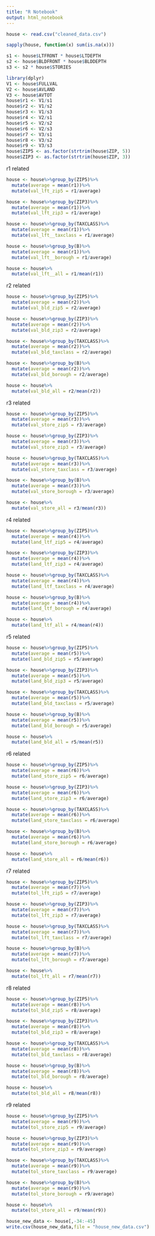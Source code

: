 ```yaml
---
title: "R Notebook"
output: html_notebook
---
```



```r
house <- read.csv("cleaned_data.csv")


```

```r
sapply(house, function(x) sum(is.na(x)))
```

```r
s1 <- house$LTFRONT * house$LTDEPTH
s2 <- house$BLDFRONT * house$BLDDEPTH
s3 <- s2 * house$STORIES

```


```r
library(dplyr)
V1 <- house$FULLVAL
V2 <- house$AVLAND
V3 <- house$AVTOT
house$r1 <- V1/s1
house$r2 <- V1/s2
house$r3 <- V1/s3
house$r4 <- V2/s1
house$r5 <- V2/s2
house$r6 <- V2/s3
house$r7 <- V3/s1
house$r8 <- V3/s2
house$r9 <- V3/s3
house$ZIP5 <- as.factor(strtrim(house$ZIP, 5))
house$ZIP3 <- as.factor(strtrim(house$ZIP, 3))

```

r1 related
```r
house <- house%>%group_by(ZIP5)%>%
  mutate(average = mean(r1))%>%
  mutate(val_lft_zip5 = r1/average)

house <- house%>%group_by(ZIP3)%>%
  mutate(average = mean(r1))%>%
  mutate(val_lft_zip3 = r1/average)

house <- house%>%group_by(TAXCLASS)%>%
  mutate(average = mean(r1))%>%
  mutate(val_lft__taxclass = r1/average)

house <- house%>%group_by(B)%>%
  mutate(average = mean(r1))%>%
  mutate(val_lft__borough = r1/average)

house <- house%>%
  mutate(val_lft__all = r1/mean(r1))


```

r2 related
```r
house <- house%>%group_by(ZIP5)%>%
  mutate(average = mean(r2))%>%
  mutate(val_bld_zip5 = r2/average)

house <- house%>%group_by(ZIP3)%>%
  mutate(average = mean(r2))%>%
  mutate(val_bld_zip3 = r2/average)

house <- house%>%group_by(TAXCLASS)%>%
  mutate(average = mean(r2))%>%
  mutate(val_bld_taxclass = r2/average)

house <- house%>%group_by(B)%>%
  mutate(average = mean(r2))%>%
  mutate(val_bld_borough = r2/average)

house <- house%>%
  mutate(val_bld_all = r2/mean(r2))


```

r3 related
```r
house <- house%>%group_by(ZIP5)%>%
  mutate(average = mean(r3))%>%
  mutate(val_store_zip5 = r3/average)

house <- house%>%group_by(ZIP3)%>%
  mutate(average = mean(r3))%>%
  mutate(val_store_zip3 = r3/average)

house <- house%>%group_by(TAXCLASS)%>%
  mutate(average = mean(r3))%>%
  mutate(val_store_taxclass = r3/average)

house <- house%>%group_by(B)%>%
  mutate(average = mean(r3))%>%
  mutate(val_store_borough = r3/average)

house <- house%>%
  mutate(val_store_all = r3/mean(r3))

```

r4 related
```r
house <- house%>%group_by(ZIP5)%>%
  mutate(average = mean(r4))%>%
  mutate(land_ltf_zip5 = r4/average)

house <- house%>%group_by(ZIP3)%>%
  mutate(average = mean(r4))%>%
  mutate(land_ltf_zip3 = r4/average)

house <- house%>%group_by(TAXCLASS)%>%
  mutate(average = mean(r4))%>%
  mutate(land_ltf_taxclass = r4/average)

house <- house%>%group_by(B)%>%
  mutate(average = mean(r4))%>%
  mutate(land_ltf_borough = r4/average)

house <- house%>%
  mutate(land_ltf_all = r4/mean(r4))

```

r5 related
```r
house <- house%>%group_by(ZIP5)%>%
  mutate(average = mean(r5))%>%
  mutate(land_bld_zip5 = r5/average)

house <- house%>%group_by(ZIP3)%>%
  mutate(average = mean(r5))%>%
  mutate(land_bld_zip3 = r5/average)

house <- house%>%group_by(TAXCLASS)%>%
  mutate(average = mean(r5))%>%
  mutate(land_bld_taxclass = r5/average)

house <- house%>%group_by(B)%>%
  mutate(average = mean(r5))%>%
  mutate(land_bld_borough = r5/average)

house <- house%>%
  mutate(land_bld_all = r5/mean(r5))

```


r6 related
```r
house <- house%>%group_by(ZIP5)%>%
  mutate(average = mean(r6))%>%
  mutate(land_store_zip5 = r6/average)

house <- house%>%group_by(ZIP3)%>%
  mutate(average = mean(r6))%>%
  mutate(land_store_zip3 = r6/average)

house <- house%>%group_by(TAXCLASS)%>%
  mutate(average = mean(r6))%>%
  mutate(land_store_taxclass = r6/average)

house <- house%>%group_by(B)%>%
  mutate(average = mean(r6))%>%
  mutate(land_store_borough = r6/average)

house <- house%>%
  mutate(land_store_all = r6/mean(r6))

```

r7 related
```r
house <- house%>%group_by(ZIP5)%>%
  mutate(average = mean(r7))%>%
  mutate(tol_lft_zip5 = r7/average)

house <- house%>%group_by(ZIP3)%>%
  mutate(average = mean(r7))%>%
  mutate(tol_lft_zip3 = r7/average)

house <- house%>%group_by(TAXCLASS)%>%
  mutate(average = mean(r7))%>%
  mutate(tol_lft_taxclass = r7/average)

house <- house%>%group_by(B)%>%
  mutate(average = mean(r7))%>%
  mutate(tol_lft_borough = r7/average)

house <- house%>%
  mutate(tol_lft_all = r7/mean(r7))

```

r8 related
```r
house <- house%>%group_by(ZIP5)%>%
  mutate(average = mean(r8))%>%
  mutate(tol_bld_zip5 = r8/average)

house <- house%>%group_by(ZIP3)%>%
  mutate(average = mean(r8))%>%
  mutate(tol_bld_zip3 = r8/average)

house <- house%>%group_by(TAXCLASS)%>%
  mutate(average = mean(r8))%>%
  mutate(tol_bld_taxclass = r8/average)

house <- house%>%group_by(B)%>%
  mutate(average = mean(r8))%>%
  mutate(tol_bld_borough = r8/average)

house <- house%>%
  mutate(tol_bld_all = r8/mean(r8))

```

r9 related
```r
house <- house%>%group_by(ZIP5)%>%
  mutate(average = mean(r9))%>%
  mutate(tol_store_zip5 = r9/average)

house <- house%>%group_by(ZIP3)%>%
  mutate(average = mean(r9))%>%
  mutate(tol_store_zip3 = r9/average)

house <- house%>%group_by(TAXCLASS)%>%
  mutate(average = mean(r9))%>%
  mutate(tol_store_taxclass = r9/average)

house <- house%>%group_by(B)%>%
  mutate(average = mean(r9))%>%
  mutate(tol_store_borough = r9/average)

house <- house%>%
  mutate(tol_store_all = r9/mean(r9))

```

```r
house_new_data <- house[,-34:-45]
write.csv(house_new_data,file = "house_new_data.csv")
```

